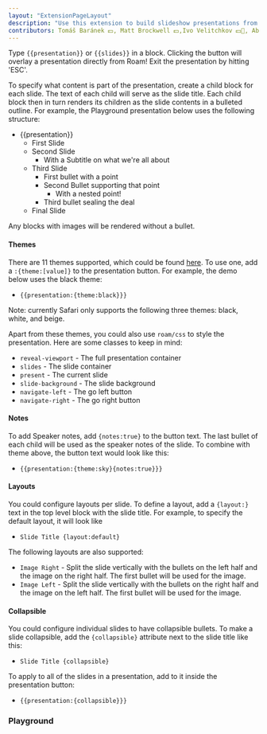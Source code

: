 ```yaml
---
layout: "ExtensionPageLayout"
description: "Use this extension to build slideshow presentations from within Roam!"
contributors: Tomáš Baránek 💵, Matt Brockwell 💵,Ivo Velitchkov 💵📓, Abhay Prasanna 📓🤔, Adolfo Ramírez Corona 📓
---
```


Type `{{presentation}}` or `{{slides}}` in a block. Clicking the button will overlay a presentation directly from Roam! Exit the presentation by hitting 'ESC'.

To specify what content is part of the presentation, create a child block for each slide. The text of each child will serve as the slide title. Each child block then in turn renders its children as the slide contents in a bulleted outline. For example, the Playground presentation below uses the following structure:

- {{presentation}}
    - First Slide
    - Second Slide
        - With a Subtitle on what we're all about
    - Third Slide
        - First bullet with a point
        - Second Bullet supporting that point
            - With a nested point!
        - Third bullet sealing the deal
    - Final Slide

Any blocks with images will be rendered without a bullet.

#### Themes 

There are 11 themes supported, which could be found [here](https://revealjs.com/themes/). To use one, add a `:{theme:[value]}` to the presentation button. For example, the demo below uses the black theme:

- `{{presentation:{theme:black}}}`

Note: currently Safari only supports the following three themes: black, white, and beige.

Apart from these themes, you could also use `roam/css` to style the presentation. Here are some classes to keep in mind:
- `reveal-viewport` - The full presentation container
- `slides` - The slide container
- `present` - The current slide
- `slide-background` - The slide background
- `navigate-left` - The go left button
- `navigate-right` - The go right button

#### Notes

To add Speaker notes, add `{notes:true}` to the button text. The last bullet of each child will be used as the speaker notes of the slide. To combine with theme above, the button text would look like this:

- `{{presentation:{theme:sky}{notes:true}}}`

#### Layouts

You could configure layouts per slide. To define a layout, add a `{layout:}` text in the top level block with the slide title. For example, to specify the default layout, it will look like

- `Slide Title {layout:default}`

The following layouts are also supported:

- `Image Right` - Split the slide vertically with the bullets on the left half and the image on the right half. The first bullet will be used for the image.
- `Image Left` - Split the slide vertically with the bullets on the right half and the image on the left half. The first bullet will be used for the image.

#### Collapsible

You could configure individual slides to have collapsible bullets. To make a slide collapsible, add the `{collapsible}` attribute next to the slide title like this:

- `Slide Title {collapsible}`

To apply to all of the slides in a presentation, add to it inside the presentation button:

- `{{presentation:{collapsible}}}`


### Playground

<DemoPresentation />
